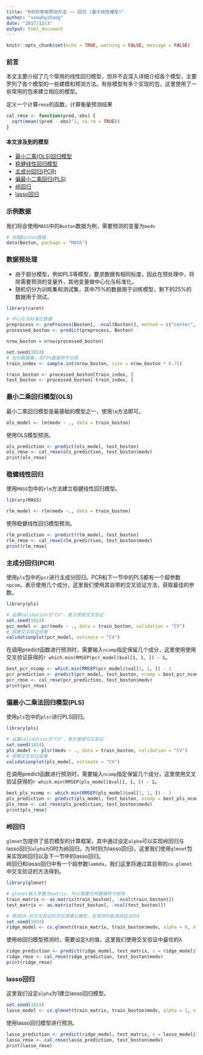 ```yaml
---
title: "R中的常用预测方法 —— 回归 (基于线性模型)"
author: "snowhyzhang"
date: "2017/12/3"
output: html_document
---
```


```r
knitr::opts_chunk$set(echo = TRUE, warning = FALSE, message = FALSE)
```

### 前言

本文主要介绍了几个常用的线性回归模型，但并不会深入详细介绍各个模型，主要罗列了各个模型的一些建模和预测方法。有些模型有多个实现的包，这里使用了一些常用的包来建立相应的模型。  

定义一个计算`rmse`的函数，计算衡量预测结果

```r
cal_rmse <- function(pred, obs) {
  sqrt(mean((pred - obs)^2, na.rm = TRUE))
}
```

#### 本文涉及到的模型

- [最小二乘(OLS)回归模型](#ols_model)
- [稳健线性回归模型](#rlm_model)
- [主成分回归(PCR)](#pcr_model)
- [偏最小二乘回归(PLS)](#pls_model)
- [岭回归](#ridge_model)
- [lasso回归](#lasso_model)

### 示例数据

我们将会使用`MASS`中的`Boston`数据为例，需要预测的变量为`medv`

```r
# 加载Boston数据
data(Boston, package = "MASS")
```

### 数据预处理

- 由于部分模型，例如PLS等模型，要求数据有相同标度，因此在预处理中，将除需要预测的变量外，其他变量做中心化与标准化。  
- 随机切分为训练集和测试集，其中75%的数据用于训练模型，剩下的25%的数据用于测试。  

```r
library(caret)

# 中心化与标准化数据
preprocess <- preProcess(Boston[, -ncol(Boston)], method = c("center", "scale"))
processed_boston <- predict(preprocess, Boston)

nrow_boston = nrow(processed_boston)

set.seed(1024)
# 划分数据集，将75%数据用于训练
train_index <- sample.int(nrow_boston, size = nrow_boston * 0.75)

train_boston <- processed_boston[train_index, ]
test_boston <- processed_boston[-train_index, ]
```

<a name="ols_model"></a>

### 最小二乘回归模型(OLS)

最小二乘回归模型是最基础的模型之一，使用`lm`方法即可。

```r
ols_model <- lm(medv ~ ., data = train_boston)
```

使用OLS模型预测。  

```r
ols_prediction <- predict(ols_model, test_boston)
ols_rmse <- cal_rmse(ols_prediction, test_boston$medv)
print(ols_rmse)
```

<a name="rlm_model"></a>

### 稳健线性回归

使用`MASS`包中的`rlm`方法建立稳健线性回归模型。  

```r
library(MASS)

rlm_model <- rlm(medv ~., data = train_boston)
```

使用稳健线性回归模型预测。

```r
rlm_prediction <- predict(rlm_model, test_boston)
rlm_rmse <- cal_rmse(rlm_prediction, test_boston$medv)
print(rlm_rmse)
```

<a name="pcr_model"></a>

### 主成分回归(PCR)

使用`pls`包中的`pcr`进行主成分回归。PCR和下一节中的PLS都有一个超参数`npcom`，表示使用几个成分，这里我们使用其自带的交叉验证方法，获取最佳的参数。  

```r
library(pls)

# 设置validation为"CV"，表示使用交叉验证
set.seed(1024)
pcr_model <- pcr(medv ~ ., data = train_boston, validation = "CV")
# 观察交叉验证结果
validationplot(pcr_model, estimate = "CV")
```

在调用predict函数进行预测时，需要输入`ncomp`指定保留几个成分，这里使用使用交叉验证获得的`r which.min(RMSEP(pcr_model)$val[1, 1, ]) - 1`。

```r
best_pcr_ncomp <- which.min(RMSEP(pcr_model)$val[1, 1, ]) - 1
pcr_prediction <- predict(pcr_model, test_boston, ncomp = best_pcr_ncomp)
pcr_rmse <- cal_rmse(pcr_prediction, test_boston$medv)
print(pcr_rmse)
```

<a name="pls_model"></a>

### 偏最小二乘法回归模型(PLS)

使用`pls`包中的`plsr`进行PLS回归。

```r
library(pls)

# 设置validation为"CV"，表示使用交叉验证
set.seed(1024)
pls_model <- plsr(medv ~ ., data = train_boston, validation = "CV")
# 观察交叉验证结果
validationplot(pls_model, estimate = "CV")
```

在调用predict函数进行预测时，需要输入`ncomp`指定保留几个成分，这里使用交叉验证获得的`r which.min(RMSEP(pls_model)$val[1, 1, ]) - 1`。

```r
best_pls_ncomp <- which.min(RMSEP(pls_model)$val[1, 1, ]) - 1
pls_prediction <- predict(pls_model, test_boston, ncomp = best_pls_ncomp)
pls_rmse <- cal_rmse(pls_prediction, test_boston$medv)
print(pls_rmse)
```

<a name="ridge_model"></a>

### 岭回归

`glmnet`包提供了惩罚模型的计算框架，其中通过设定`alpha`可以实现岭回归与lasso回归(`alpha为`0时为岭回归，为1时则为lasso回归)，这里我们使用`glmnet`包来实现岭回归以及下一节中的lasso回归。  
岭回归和lasso回归中有一个超参数`lambda`，我们这里将通过其自带的`cv.glmnet`中交叉验证的方法得到。  

```r
library(glmnet)

# glmnet输入参数为matrix，所以需要先将数据转为矩阵
train_matrix <- as.matrix(train_boston[, -ncol(train_boston)])
test_matrix <- as.matrix(test_boston[, -ncol(test_boston)])

# 使用10-折交叉验证的方式来建立模型，在预测时能选择适当的λ
set.seed(1024)
ridge_model <- cv.glmnet(train_matrix, train_boston$medv, alpha = 0, nfolds = 10)
```

使用岭回归模型预测时，需要设定λ的值，这里我们使用交叉验证中最优的λ

```r
ridge_prediction <- predict(ridge_model, test_matrix, s = ridge_model$lambda.min)
ridge_rmse <- cal_rmse(ridge_prediction, test_boston$medv)
print(ridge_rmse)
```

<a name="lasso_model"></a>

### lasso回归

这里我们设定`alpha`为1建立lasso回归模型。

```r
set.seed(1024)
lasso_model <- cv.glmnet(train_matrix, train_boston$medv, alpha = 1, nfolds = 10)
```

使用lasso回归模型进行预测。

```r
lasso_prediction <- predict(ridge_model, test_matrix, s = lasso_model$lambda.min)
lasso_rmse <- cal_rmse(lasso_prediction, test_boston$medv)
print(lasso_rmse)
```

